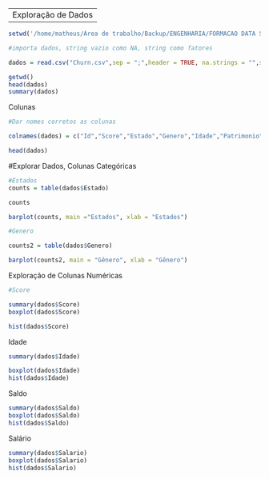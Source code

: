 ----------------------
Exploração de Dados
----------------------

```r

setwd('/home/matheus/Área de trabalho/Backup/ENGENHARIA/FORMACAO DATA SCIENCE - Udemy/MATERIAIS/9.Pratica em R/dados')

#importa dados, string vazio como NA, string como fatores

dados = read.csv("Churn.csv",sep = ";",header = TRUE, na.strings = "",stringsAsFactors = T) 
```

```r
getwd()
head(dados)
summary(dados)
```

Colunas


```r
#Dar nomes corretos as colunas

colnames(dados) = c("Id","Score","Estado","Genero","Idade","Patrimonio","Saldo","Produtos","TemCartCredito","Ativo","Salario","Saiu")

head(dados)
```

#Explorar Dados, Colunas Categóricas

```r

#Estados
counts = table(dados$Estado)

counts

barplot(counts, main ="Estados", xlab = "Estados")

#Genero

counts2 = table(dados$Genero)

barplot(counts2, main = "Gênero", xlab = "Gênero")
```

Exploração de Colunas Numéricas


```r
#Score

summary(dados$Score)
boxplot(dados$Score)

hist(dados$Score)
```


Idade 

```r

summary(dados$Idade)

boxplot(dados$Idade)
hist(dados$Idade)

```

Saldo 

```r

summary(dados$Saldo)
boxplot(dados$Saldo)
hist(dados$Saldo)
```

Salário

```r

summary(dados$Salario)
boxplot(dados$Salario)
hist(dados$Salario)

```

